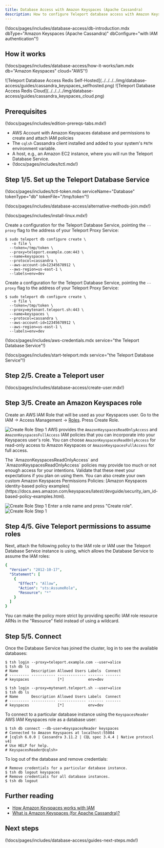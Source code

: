 ```yaml
---
title: Database Access with Amazon Keyspaces (Apache Cassandra)
description: How to configure Teleport database access with Amazon Keyspaces (Apache Cassandra)
---
```


(!docs/pages/includes/database-access/db-introduction.mdx dbType="Amazon Keyspaces (Apache Cassandra)" dbConfigure="with IAM authentication"!)

## How it works

(!docs/pages/includes/database-access/how-it-works/iam.mdx db="Amazon Keyspaces" cloud="AWS"!)

<Tabs>
<TabItem scope={["oss", "enterprise"]} label="Self-Hosted">
![Teleport Database Access Redis Self-Hosted](../../../../img/database-access/guides/cassandra_keyspaces_selfhosted.png)
</TabItem>
<TabItem scope={["cloud"]} label="Teleport Enterprise Cloud">
![Teleport Database Access Redis Cloud](../../../../img/database-access/guides/cassandra_keyspaces_cloud.png)
</TabItem>

</Tabs>

## Prerequisites

(!docs/pages/includes/edition-prereqs-tabs.mdx!)

- AWS Account with Amazon Keyspaces database and permissions to create and attach IAM policies
- The `cqlsh` Cassandra client installed and added to your system's `PATH` environment variable.
- A host, e.g., an Amazon EC2 instance, where you will run the Teleport Database Service.
- (!docs/pages/includes/tctl.mdx!)

## Step 1/5. Set up the Teleport Database Service

(!docs/pages/includes/tctl-token.mdx serviceName="Database" tokenType="db" tokenFile="/tmp/token"!)

(!docs/pages/includes/database-access/alternative-methods-join.mdx!)

(!docs/pages/includes/install-linux.mdx!)

<Tabs>
<TabItem scope={["oss", "enterprise"]} label="Self-Hosted">

Create a configuration for the Teleport Database Service, pointing the
`--proxy` flag to the address of your Teleport Proxy Service:

```code
$ sudo teleport db configure create \
   -o file \
  --token=/tmp/token \
  --proxy=teleport.example.com:443 \
  --name=keyspaces \
  --protocol=cassandra \
  --aws-account-id=12345678912 \
  --aws-region=us-east-1 \
  --labels=env=dev
```

</TabItem>
<TabItem scope={["cloud"]} label="Teleport Enterprise Cloud">

Create a configuration for the Teleport Database Service, pointing the
`--proxy` flag to the address of your Teleport Proxy Service:

```code
$ sudo teleport db configure create \
   -o file \
  --token=/tmp/token \
  --proxy=mytenant.teleport.sh:443 \
  --name=keyspaces \
  --protocol=cassandra \
  --aws-account-id=12345678912 \
  --aws-region=us-east-1 \
  --labels=env=dev
```

</TabItem>

</Tabs>

(!docs/pages/includes/aws-credentials.mdx service="the Teleport Database Service"!)

(!docs/pages/includes/start-teleport.mdx service="the Teleport Database Service"!)

## Step 2/5. Create a Teleport user

(!docs/pages/includes/database-access/create-user.mdx!)

## Step 3/5. Create an Amazon Keyspaces role

Create an AWS IAM Role that will be used as your Keyspaces user.
Go to the IAM -> Access Management -> [Roles](https://console.aws.amazon.com/iamv2/home#/roles).
Press Create Role.

![Create Role Step 1](../../../../img/database-access/guides/keyspaces/create-role-step1.png)
AWS provides the `AmazonKeyspacesReadOnlyAccess` and `AmazonKeyspacesFullAccess` IAM policies that you can incorporate into your Keyspaces user's role.
You can choose `AmazonKeyspacesReadOnlyAccess` for read-only access to Amazon Keyspaces or `AmazonKeyspacesFullAccess` for full access.

<Admonition type="tip">
  The `AmazonKeyspacesReadOnlyAccess` and `AmazonKeyspacesReadOnlyAccess` policies may
  provide too much or not enough access for your intentions.
  Validate that these meet your expectations if you plan on using them.
  You can also create your own custom Amazon Keyspaces Permissions Policies: [Amazon Keyspaces identity-based policy examples](https://docs.aws.amazon.com/keyspaces/latest/devguide/security_iam_id-based-policy-examples.html).
</Admonition>

![Create Role Step 1](../../../../img/database-access/guides/keyspaces/create-role-step2.png)
Enter a role name and press "Create role".
![Create Role Step 1](../../../../img/database-access/guides/keyspaces/create-role-step3.png)

## Step 4/5. Give Teleport permissions to assume roles

Next, attach the following policy to the IAM role or IAM user the Teleport
Database Service instance is using, which allows the Database Service to
assume the IAM roles:

```yaml
{
  "Version": "2012-10-17",
  "Statement": [
    {
      "Effect": "Allow",
      "Action": "sts:AssumeRole",
      "Resource": "*"
    }
  ]
}
```

<Admonition type="tip">
  You can make the policy more strict by providing specific IAM role resource
  ARNs in the "Resource" field instead of using a wildcard.
</Admonition>

## Step 5/5. Connect

Once the Database Service has joined the cluster, log in to see the available
databases:

<Tabs>
<TabItem scope={["oss", "enterprise"]} label="Self-Hosted">

  ```code
  $ tsh login --proxy=teleport.example.com --user=alice
  $ tsh db ls
  # Name      Description Allowed Users Labels  Connect
  # --------- ----------- ------------- ------- -------
  # keyspaces             [*]           env=dev
  ```

</TabItem>
<TabItem scope={["cloud"]} label="Teleport Enterprise Cloud">

  ```code
  $ tsh login --proxy=mytenant.teleport.sh --user=alice
  $ tsh db ls
  # Name      Description Allowed Users Labels  Connect
  # --------- ----------- ------------- ------- -------
  # keyspaces             [*]           env=dev
  ```

</TabItem>

</Tabs>

To connect to a particular database instance using the `KeyspacesReader`  AWS IAM Keyspaces role as a database user:
```code
$ tsh db connect --db-user=KeyspacesReader keyspaces
# Connected to Amazon Keyspaces at localhost:55084
# [cqlsh 6.0.0 | Cassandra 3.11.2 | CQL spec 3.4.4 | Native protocol v4]
# Use HELP for help.
# KeyspacesReader@cqlsh>
```

To log out of the database and remove credentials:

```code
# Remove credentials for a particular database instance.
$ tsh db logout keyspaces
# Remove credentials for all database instances.
$ tsh db logout
```

## Further reading

- [How Amazon Keyspaces works with IAM](https://docs.aws.amazon.com/keyspaces/latest/devguide/security_iam_service-with-iam.html)
- [What is Amazon Keyspaces (for Apache Cassandra)?](https://docs.aws.amazon.com/keyspaces/latest/devguide/what-is-keyspaces.html)

## Next steps

(!docs/pages/includes/database-access/guides-next-steps.mdx!)

